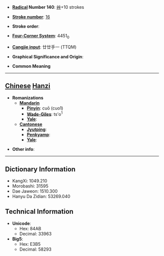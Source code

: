 * '''[[Wiktionary:Chinese radical index| Radical]] Number 140''': [[Wiktionary:Chinese radical index 艸|艸]]+10 strokes

* '''[[Wiktionary:Chinese total strokes index|Stroke number]]''': [[Wiktionary:Chinese total strokes index 16|16]]

* '''Stroke order''': 

* '''[[Wiktionary:Chinese four corner index|Four-Corner System]]''': 4451<sub>0</sub>

* '''[[Wiktionary:Chinese Cangjie index|Cangjie input]]''': 廿廿手一 (TTQM)

* '''Graphical Significance and Origin''': 

* '''Common Meaning'''

----

== [[Chinese]] [[Hanzi]] ==

* '''Romanizations'''
** '''[[Mandarin]]'''
*** '''[[Pinyin]]''': cuō (cuo1)
*** '''[[Wade-Giles]]''': ts'o<sup>1</sup>
*** '''[[Yale]]''': 
** '''[[Cantonese]]'''
*** '''[[Jyutping]]''':
*** '''[[Penkyamp]]''': 
*** '''[[Yale]]''': 

* '''Other info''': 

----

== Dictionary Information ==

* KangXi: 1049.210
* Morobashi: 31595
* Dae Jaweon: 1510.300
* Hanyu Da Zidian: 53269.040

== Technical Information ==

* '''Unicode''':
** Hex: 84AB
** Decimal: 33963
* '''Big5''':
** Hex: E3B5
** Decimal: 58293